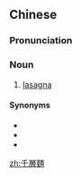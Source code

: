 {{also|千层面}}
==Chinese==
{{zh-forms|s=千层面|t2=千層麪|type=21}}

===Pronunciation===
{{zh-pron
|m=qiāncéngmiàn
|c=cin1 cang4 min6
|cat=n
}}

===Noun===
{{zh-noun}}

# [[lasagna]]

====Synonyms====
* {{zh-l|烤寬麵條}}
* {{zh-l|意大利滷汁麵條}}
* {{zh-l|意大利千層麵}}

{{zh-cat|Pasta}}

[[zh:千層麵]]